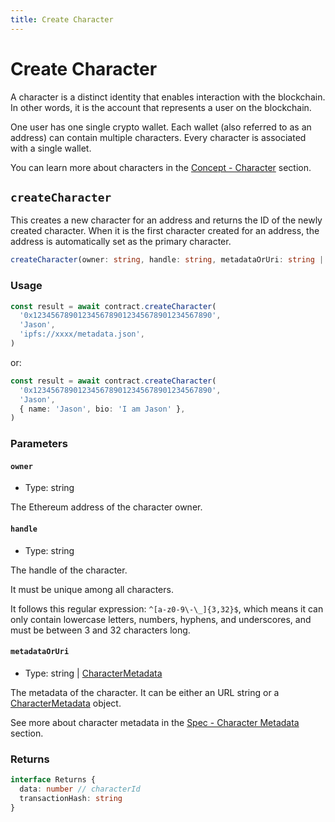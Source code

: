 ```yaml
---
title: Create Character
---
```


# Create Character

A character is a distinct identity that enables interaction with the blockchain. In other words, it is the account that represents a user on the blockchain.

One user has one single crypto wallet. Each wallet (also referred to as an address) can contain multiple characters. Every character is associated with a single wallet.

You can learn more about characters in the [Concept - Character](/docs/concepts/character) section.

## `createCharacter`

This creates a new character for an address and returns the ID of the newly created character. When it is the first character created for an address, the address is automatically set as the primary character.

```ts
createCharacter(owner: string, handle: string, metadataOrUri: string | CharacterMetadata, overrides?: Overrides): Promise<Result<number, true>>
```

### Usage

```ts
const result = await contract.createCharacter(
  '0x1234567890123456789012345678901234567890',
  'Jason',
  'ipfs://xxxx/metadata.json',
)
```

or:

```ts
const result = await contract.createCharacter(
  '0x1234567890123456789012345678901234567890',
  'Jason',
  { name: 'Jason', bio: 'I am Jason' },
)
```

### Parameters

#### `owner`

- Type: string

The Ethereum address of the character owner.

#### `handle`

- Type: string

The handle of the character.

It must be unique among all characters.

It follows this regular expression: `^[a-z0-9\-\_]{3,32}$`, which means it can only contain lowercase letters, numbers, hyphens, and underscores, and must be between 3 and 32 characters long.

#### `metadataOrUri`

- Type: string | [CharacterMetadata](https://crossbell-box.github.io/crossbell.js/classes/CharacterMetadata.html)

The metadata of the character. It can be either an URL string or a [CharacterMetadata](https://crossbell-box.github.io/crossbell.js/classes/CharacterMetadata.html) object.

See more about character metadata in the [Spec - Character Metadata](/docs/specs/metadata/character-metadata) section.

### Returns

```ts
interface Returns {
  data: number // characterId
  transactionHash: string
}
```
